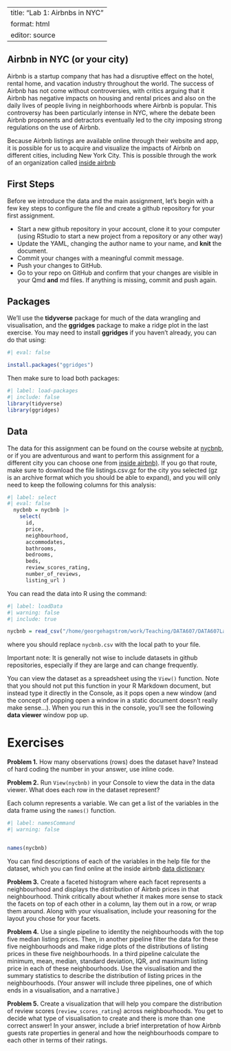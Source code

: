
---
title: "Lab 1: Airbnbs in NYC"
format: html
editor: source
---


## Airbnb in NYC (or your city)

Airbnb is a startup company that has had a disruptive effect on the hotel, rental home, and 
vacation industry throughout the world. The success of Airbnb has not come without controversies, with critics arguing that it Airbnb has negative impacts on housing and rental
prices and also on the daily lives of people living in neighborhoods where Airbnb is popular.
This controversy has been particularly intense in NYC, where the debate been Airbnb proponents
and detractors eventually led to the city imposing strong regulations on the use of Airbnb.

Because Airbnb listings are available online through their website and app, it is possible
for us to acquire and visualize the impacts of Airbnb on different cities, including 
New York City. This is possible through the work of an organization called 
[inside airbnb](https://insideairbnb.com/get-the-data/)

## First Steps

Before we introduce the data and the main assignment, let's begin with a few key 
steps to configure the file and create a github repository for your first assignment.

-   Start a new github repository in your account, clone it to your computer (using RStudio to start a new project from a repository or any other way)
-   Update the YAML, changing the author name to your name, and **knit** the document.
-   Commit your changes with a meaningful commit message.
-   Push your changes to GitHub.
-   Go to your repo on GitHub and confirm that your changes are visible in your Qmd **and** md files. If anything is missing, commit and push again.

## Packages

We'll use the **tidyverse** package for much of the data wrangling and visualisation, and
the **ggridges** package to make a ridge plot in the last exercise. You may need to install
**ggridges** if you haven't already, you can do that using:

```r
#| eval: false

install.packages("ggridges")

```

Then make sure to load both packages:
```r
#| label: load-packages
#| include: false
library(tidyverse)
library(ggridges)
```

## Data

The data for this assignment can be found on the course website at [nycbnb](https://github.com/georgehagstrom/DATA607/tree/main/website/data/nycbnb), or if you
are adventurous and want to perform this assignment for a different city you can choose one 
from [inside airbnb)](https://insideairbnb.com/get-the-data/). If you go that route, make sure to download the file listings.csv.gz for the city you selected (gz is an archive format which you should be able to expand), and you will only need to keep the following columns for this analysis: 

```r
#| label: select
#| eval: false
  nycbnb = nycbnb |> 
    select(
      id, 
      price, 
      neighbourhood, 
      accommodates, 
      bathrooms, 
      bedrooms, 
      beds, 
      review_scores_rating, 
      number_of_reviews, 
      listing_url )
```

You can read the data into R using the command:

```r
#| label: loadData
#| warning: false
#| include: true

nycbnb = read_csv("/home/georgehagstrom/work/Teaching/DATA607/DATA607Lab1/nycbnb.csv")
```


where you should replace `nycbnb.csv` with the local path to your file. 

Important note: It is generally not wise to include datasets in github repositories, especially
if they are large and can change frequently.

You can view the dataset as a spreadsheet using the `View()` function.
Note that you should not put this function in your R Markdown document, but instead type it directly in the Console, as it pops open a new window (and the concept of popping open a window in a static document doesn't really make sense...).
When you run this in the console, you'll see the following **data viewer** window pop up.

# Exercises
                                                                                              
**Problem 1.** How many observations (rows) does the dataset have? Instead of hard coding the number in your answer, use inline code.
                                                                                               
**Problem 2.** Run `View(nycbnb)` in your Console to view the data in the data viewer. What does each row in the dataset represent?
                                                                                                                                         
Each column represents a variable. We can get a list of the variables in the data frame using the `names()` function.
                                                                                         
```r
#| label: namesCommand
#| warning: false


names(nycbnb)

```


You can find descriptions of each of the variables in the help file for the dataset, which
you can find online at the inside airbnb [data dictionary](https://docs.google.com/spreadsheets/d/1iWCNJcSutYqpULSQHlNyGInUvHg2BoUGoNRIGa6Szc4/edit?usp=sharing)
                                                                                               
**Problem 3.**  Create a faceted histogram where each facet represents a neighbourhood and displays the distribution of Airbnb prices in that neighbourhood. Think critically about whether it makes more sense to stack the facets on top of each other in a column, lay them out in a row, or wrap them around. Along with your visualisation, include your reasoning for the layout you chose for your facets.

**Problem 4.**  Use a single pipeline to identity the neighbourhoods with the top five median listing prices. Then, in another pipeline filter the data for these five neighbourhoods and make ridge plots of the distributions of listing prices in these five neighbourhoods. In a third pipeline calculate the minimum, mean, median, standard deviation, IQR, and maximum listing price in each of these neighbourhoods. Use the visualisation and the summary statistics to describe the distribution of listing prices in the neighbourhoods. (Your answer will include three pipelines, one of which ends in a visualisation, and a narrative.)

                                  
**Problem 5.**  Create a visualization that will help you compare the distribution of review scores (`review_scores_rating`) across neighbourhoods. You get to decide what type of visualisation to create and there is more than one correct answer! In your answer, include a brief interpretation of how Airbnb guests rate properties in general and how the neighbourhoods compare to each other in terms of their ratings.
                                   

